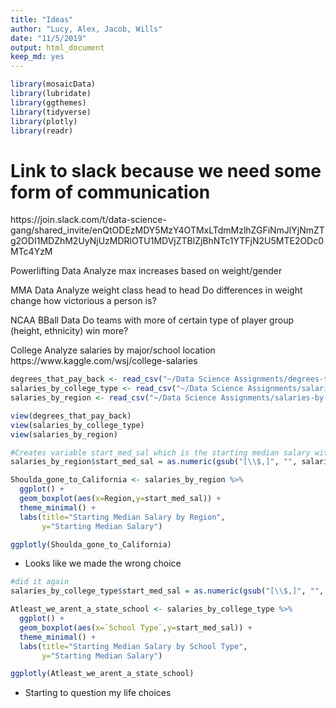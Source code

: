 ```yaml
---
title: "Ideas"
author: "Lucy, Alex, Jacob, Wills"
date: "11/5/2019"
output: html_document
keep_md: yes
---
```

```r
library(mosaicData) 
library(lubridate)
library(ggthemes)
library(tidyverse)
library(plotly)
library(readr)
```

# Link to slack because we need some form of communication

https://join.slack.com/t/data-science-gang/shared_invite/enQtODEzMDY5MzY4OTMxLTdmMzlhZGFiNmJlYjNmZTg2ODI1MDZhM2UyNjUzMDRlOTU1MDVjZTBlZjBhNTc1YTFjN2U5MTE2ODc0MTc4YzM

Powerlifting Data
  Analyze max increases based on weight/gender

MMA Data
  Analyze weight class head to head
  Do differences in weight change how victorious a person is?

NCAA BBall Data
  Do teams with more of certain type of player group (height, ethnicity) win more?
  
College
  Analyze salaries by major/school location
  https://www.kaggle.com/wsj/college-salaries 
 
```r
degrees_that_pay_back <- read_csv("~/Data Science Assignments/degrees-that-pay-back.csv")
salaries_by_college_type <- read_csv("~/Data Science Assignments/salaries-by-college-type.csv")
salaries_by_region <- read_csv("~/Data Science Assignments/salaries-by-region.csv")

view(degrees_that_pay_back)
view(salaries_by_college_type)
view(salaries_by_region)
```
```r
#Creates variable start_med_sal which is the starting median salary without $ and , so it can be computed as a numerical variable
salaries_by_region$start_med_sal = as.numeric(gsub("[\\$,]", "", salaries_by_region$`Starting Median Salary`))

Shoulda_gone_to_California <- salaries_by_region %>% 
  ggplot() +
  geom_boxplot(aes(x=Region,y=start_med_sal)) +
  theme_minimal() +
  labs(title="Starting Median Salary by Region",
       y="Starting Median Salary")

ggplotly(Shoulda_gone_to_California)
```
 - Looks like we made the wrong choice 
 
```r
#did it again
salaries_by_college_type$start_med_sal = as.numeric(gsub("[\\$,]", "", salaries_by_college_type$`Starting Median Salary`))

Atleast_we_arent_a_state_school <- salaries_by_college_type %>% 
  ggplot() +
  geom_boxplot(aes(x=`School Type`,y=start_med_sal)) + 
  theme_minimal() +
  labs(title="Starting Median Salary by School Type",
       y="Starting Median Salary")

ggplotly(Atleast_we_arent_a_state_school)
```
 - Starting to question my life choices
 
 
  
